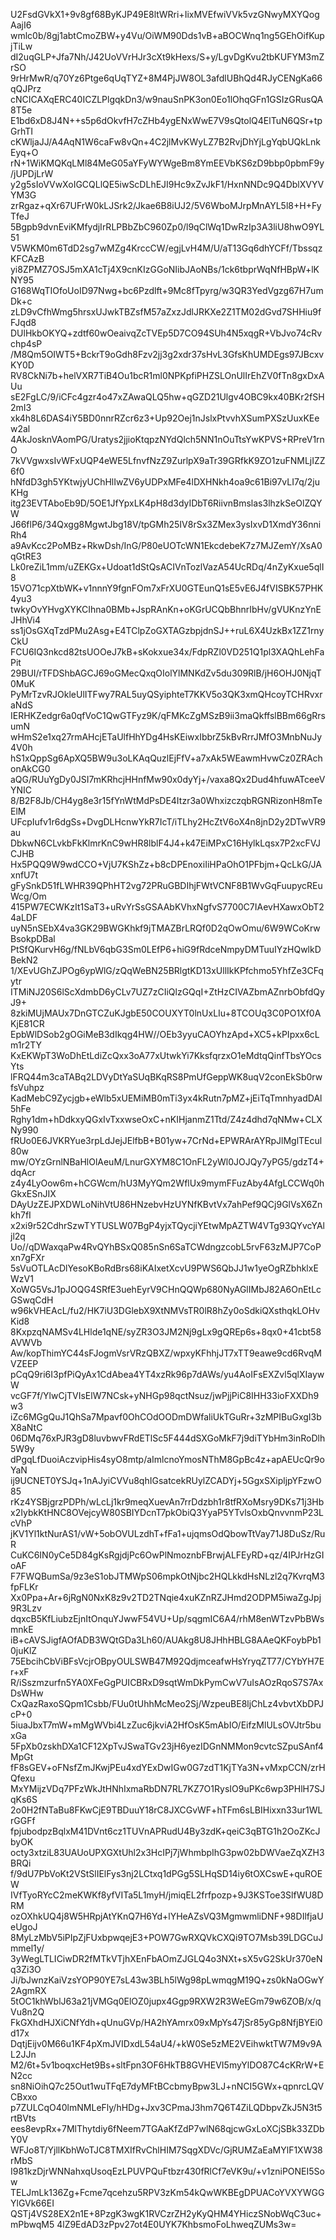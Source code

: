 U2FsdGVkX1+9v8gf68ByKJP49E8ltWRri+IixMVEfwiVVk5vzGNwyMXYQogAajI6
wmlc0b/8gj1abtCmoZBW+y4Vu/OiWM90Dds1vB+aBOCWnq1ng5GEhOifKupjTiLw
dI2uqGLP+Jfa7Nh/J42UoVVrHJr3cXt9kHexs/S+y/LgvDgKvu2tbKUFYM3mZrSO
9rHrMwR/q70Yz6Ptge6qUqTYZ+8M4PjJW8OL3afdlUBhQd4RJyCENgKa66qQJPrz
cNCICAXqERC40ICZLPlgqkDn3/w9nauSnPK3on0Eo1lOhqGFn1GSIzGRusQA8T5e
E1bd6xD8J4N++s5p6dOkvfH7cZHb4ygENxWwE7V9sQtolQ4ElTuN6QSr+tpGrhTI
cKWljaJJ/A4AqN1W6caFw8vQn+4C2jlMvKWyLZ7B2RvjDhYjLgYqbUQkLnkEyq+O
rN+1WiKMQKqLMl84MeG05aYFyWYWgeBm8YmEEVbKS6zD9bbp0pbmF9y/jUPDjLrW
y2g5sIoVVwXoIGCQLlQE5iwScDLhEJI9Hc9xZvJkF1/HxnNNDc9Q4DblXVYVYM3G
zrRgaz+qXr67UFrW0kLJSrk2/Jkae6B8iUJ2/5V6WboMJrpMnAYL5l8+H+FyTfeJ
5Bgpb9dvnEviKMfydjIrRLPBbZbC960Zp0/l9qClWq1DwRzIp3A3liU8hwO9YL51
V5WKM0m6TdD2sg7wMZg4KrccCW/egjLvH4M/U/aT13Gq6dhYCFf/TbssqzKFCAzB
yi8ZPMZ7OSJ5mXA1cTj4X9cnKIzGGoNIibJAoNBs/1ck6tbprWqNfHBpW+lKNY95
G168WqTIOfoUoID97Nwg+bc6Pzdlft+9Mc8fTpyrg/w3QR3YedVgzg67H7umDk+c
zLD9vCfhWmg5hrsxUJwkTBZsfM57aZxzJdlJRKXe2Z1TM02dGvd7SHHiu9fFJqd8
DUlHkbOKYQ+zdtf60wOeaivqZcTVEp5D7CO94SUh4N5xqgR+VbJvo74cRvchp4sP
/M8Qm5OIWT5+BckrT9oGdh8Fzv2jj3g2xdr37sHvL3GfsKhUMDEgs97JBcxvKY0D
RV8CkNi7b+helVXR7TiB4Ou1bcR1ml0NPKpfiPHZSLOnUlIrEhZV0fTn8gxDxAUu
sE2FgLC/9/iCFc4gzr4o47xZAwaQLQ5hw+qGZD21Ulgv4OBC9kx40BKr2fSH2mI3
xk4h8L6DAS4iY5BD0nnrRZcr6z3+Up92Oej1nJslxPtvvhXSumPXSzUuxKEew2al
4AkJosknVAomPG/Uratys2jjioKtqpzNYdQlch5NN1nOuTtsYwKPVS+RPreV1rnO
7kVVgwxsIvWFxUQP4eWE5LfnvfNzZ9ZurlpX9aTr39GRfkK9ZO1zuFNMLjIZZ6f0
hNfdD3gh5YKtwjyUChHlIwZV6yUDPxMFe4lDXHNkh4oa9c61Bi97vLI7q/2juKHg
itg23EVTAboEb9D/5OE1JfYpxLK4pH8d3dyIDbT6RiivnBmslas3lhzkSeOlZQYW
J66flP6/34Qxgg8MgwtJbg18V/tpGMh25IV8rSx3ZMex3ysIxvD1XmdY36nniRh4
a9AvKcc2PoMBz+RkwDsh/InG/P80eUOTcWN1EkcdebeK7z7MJZemY/XsA0qGtRE3
Lk0reZiL1mm/uZEKGx+Udoat1dStQsACIVnTozlVazA54UcRDq/4nZyKxue5qlI8
15VO71cpXtbWK+v1nnnY9fgnFOm7xFrXU0GTEunQ1sE5vE6J4fVISBK57PHK4yu3
twkyOvYHvgXYKCIhna0BMb+JspRAnKn+oKGrUCQbBhnrIbHv/gVUKnzYnEJHhVi4
ss1jOsGXqTzdPMu2Asg+E4TClpZoGXTAGzbpjdnSJ++ruL6X4UzkBx1ZZ1rnyCkU
FCU6IQ3nkcd82tsUOOeJ7kB+sKokxue34x/FdpRZl0VD251Q1pl3XAQhLehFaPit
29BUI/rTFDShbAGCJ69oGMecQxqOIolYlMNKdZv5du309RlB/jH6OHJ0NjqT0MuK
PyMrTzvRJOkleUlITFwy7RAL5uyQSyiphteT7KKV5o3QK3xmQHcoyTCHRvxraNdS
IERHKZedgr6a0qfVoC1QwGTFyz9K/qFMKcZgMSzB9ii3maQkffslBBm66gRrsumN
wHmS2e1xq27rmAHcjETaUlfHhYDg4HsKEiwxIbbrZ5kBvRrrJMfO3MnbNuJy4V0h
hS1xQppSg6ApXQ5BW9u3oLKAqQuzlEjFfV+a7xAk5WEawmHvwCz0ZRAchonAkCG0
aQG/RUuYgDy0JSI7mKRhcjHHnfMw90x0dyYj+/vaxa8Qx2Dud4hfuwATceeVYNIC
8/B2F8Jb/CH4yg8e3r15fYnWtMdPsDE4Itzr3a0WhxizczqbRGNRizonH8mTeElM
UFcpIufv1r6dgSs+DvgDLHcnwYkR7IcT/iTLhy2HcZtV6oX4n8jnD2y2DTwVR9au
DbkwN6CLvkbFkKlmrKnC9wHR8lblF4J4+k47EiMPxC16HylkLqsx7P2xcFVJCJHB
Hx5PQQ9W9wdCCO+VjU7KShZz+b8cDPEnoxiIiHPaOhO1PFbjm+QcLkG/JAxnfU7t
gFySnkD51fLWHR39QPhHT2vg72PRuGBDIhjFWtVCNF8B1WvGqFuupycREuWcg/Om
415PW7ECWKzIt1SaT3+uRvYrSsGSAAbKVhxNgfvS7700C7IAevHXawxObT24aLDF
uyN5nSEbX4va3GK29BWGKhkf9jTMAZBrLRQf0D2qOwOmu/6W9WCoKrwBsokpDBal
PtSfQKurvH6g/fNLbV6qbG3Sm0LEfP6+hiG9fRdceNmpyDMTuuIYzHQwlkDBekN2
1/XEvUGhZJPOg6ypWlG/zQqWeBN25BRlgtKD13xUllIkKPfchmo5YhfZe3CFqytr
ITMiNJ20S6lScXdmbD6yCLv7UZ7zCIiQlzGQqI+ZtHzCIVAZbmAZnrbObfdQyJ9+
8zkiMUjMAUx7DnGTCZuKJgbE50COUXYT0lnUxLIu+8TCOUq3C0PO1Xf0AKjE81CR
EpbWlDSob2gOGiMeB3dIkqg4HW//OEb3yyuCAOYhzApd+XC5+kPIpxx6cLm1r2TY
KxEKWpT3WoDhEtLdiZcQxx3oA77xUtwkYi7KksfqrzxO1eMdtqQinfTbsYOcsYts
lFRQ44m3caTABq2LDVyDtYaSUqBKqRS8PmUfGeppWK8uqV2conEkSb0rwfsVuhpz
KadMebC9Zycjgb+eWlb5xUEMiMB0mTi3yx4kRutn7pMZ+jEiTqTmnhyadDAl5hFe
Rghy1dm+hDdkxyQGxIvTxxwseOxC+nKIHjanmZ1Ttd/Z4z4dhd7qNMw+CLXNy990
fRUo0E6JVKRYue3rpLdJejJElfbB+B01yw+7CrNd+EPWRArAYRpJlMglTEcul80w
mw/OYzGrnlNBaHlOlAeuM/LnurGXYM8C1OnFL2yWl0JOJQy7yPG5/gdzT4+dqAcr
z4y4LyOow6m+hCGWcm/hU3MyYQm2WflUx9mymFFuzAby4AfgLCCWq0hGkxESnJIX
DAyUzZEJPXDWLoNihVtU86HNzebvHzUYNfKBvtVx7ahPef9QCj9GlVsX6Znkh7fI
x2xi9r52CdhrSzwTYTUSLW07BgP4yjxTQycjiYEtwMpAZTW4VTg93QYvcYAljl2q
Uo//qDWaxqaPw4RvQYhBSxQ085nSn6SaTCWdngzcobL5rvF63zMJP7CoPxn7gFXr
5sVuOTLAcDlYesoKBoRdBrs68iKAIxetXcvU9PWS6QbJJ1w1yeOgRZbhklxEWzV1
XoWG5VsJ1pJOQG4SRfE3uehEyrV9CHnQQWp680NyAGlIMbJ82A6OnEtLcGSwqCdH
w96kVHEAcL/fu2/HK7iU3DGlebX9XtNMVsTR0lR8hZy0oSdkiQXsthqkLOHvKid8
8KxpzqNAMSv4LHlde1qNE/syZR3O3JM2Nj9gLx9gQREp6s+8qx0+41cbt58AVWVb
Aw/kopThimYC44sFJogmVsrVRzQBXZ/wpxyKFhhjJT7xTT9eawe9cd6RvqMVZEEP
pCqQ9ri6I3pfPiQyAx1CdAbea4YT4xzRk96p7dAWs/yu4AoIFsEXZvl5qlXIaywW
vcGF7f/YlwCjTVIsElW7NCsk+yNHGp98qctNsuz/jwPjjPiC8IHH33ioFXXDh9w3
iZc6MGgQuJ1QhSa7Mpavf0OhCOdOODmDWfaliUkTGuRr+3zMPIBuGxgI3bX8aNtC
06DMq76xPJR3gD8luvbwvFRdETlSc5F444dSXGoMkF7j9diTYbHm3inRoDlh5W9y
dPgqLfDuoiAczvipHis4syO8mtp/aImlcnoYmosNThM8GpBc4z+apAEUcQr9oYaN
ij9UCNET0YSJq+1nAJyiCVVu8qhIGsatcekRUylZCADYj+5GgxSXipljpYFzwO85
rKz4YSBjgrzPDPh/wLcLj1kr9meqXuevAn7rrDdzbh1r8tfRXoMsry9DKs71j3Hb
x2IybkKtHNC8OVejcyW80SBIYDcnT7pkObiQ3YyaP5YTvlsOxbQnvvnmP23LcVhP
jKV1Yl1ktNurAS1/vW+5obOVULzdhT+fFa1+ujqmsOdQbowTtVay71J8DuSz/RuR
CuKC6IN0yCe5D84gKsRgjdjPc6OwPlNmoznbFBrwjALFEyRD+qz/4IPJrHzGIoAF
F7FWQBumSa/9z3eS1obJTMWpS06mpkOtNjbc2HQLkkdHsNLzl2q7KvrqM3fpFLKr
Xx0Ppa+Ar+6jRgN0NxK8z9v2TD2TNqie4xuKZnRZJHmd2ODPM5iwaZgJpj9R3Lzv
dqxcB5KfLiubzEjnItOnquYJwwF54VU+Up/sqgmIC6A4/rhM8enWTzvPbBWsmnkE
iB+cAVSJigfAOfADB3WQtGDa3Lh60/AUAkg8U8JHhHBLG8AAeQKFoybPb10juKlZ
75EbcihCbViBFsVcjrOBpyOULSWB47M92QdjmceafwHsYryqZT77/CYbYH7Er+xF
R/iSszmzurfn5YA0XFeGgPUICBRxD9sqtWmDkPymCwV7uIsAOzRqoS7S7AxDsWHw
CxQazRaxoSQpm1Csbb/FUu0tUhhMcMeo2Sj/WzpeuBE8ljChLz4vbvtXbDPJcP+0
5iuaJbxT7mW+mMgWVbi4LzZuc6jkviA2HfOsK5mAbIO/EifzMlULsOVJtr5buxGa
5FpXb0zskhDXa1CF12XpTvJSwaTGv23jH6yezIDGnNMMon9cvtcSZpuSAnf4MpGt
fF8sGEV+oFNsfZmJKwjPEu4xdYExDwIGw0G7zdT1KjTYa3N+vMxpCCN/zrHQfexu
MxYMijzVDq7PFzWkJtHNhIxmaRbDN7RL7KZ7O1RysIO9uPKc6wp3PHlH7SJqKs6S
2o0H2fNTaBu8FKwCjE9TBDuuY18rC8JXCGvWF+hTFm6sLBIHixxn33ur1WLrGGFf
fpjubodpzBqlxM41DVnt6cz1TUVnAPRudU4By3zdK+qeiC3qBTG1h2OoZKcJbyOK
octy3xtziL83UAUoUPXGXtUhl2x3HcIPj7jWhmbpIhG3pw02bDWVaeZqXZH3BRQi
f/9dU7PbVoKt2VStSlIElFys3nj2LCtxq1dPGg5SLHqSD14iy6tOXCswE+quROEW
IVfTyoRYcC2meKWKf8yfVITa5L1myH/jmiqEL2frfpozp+9J3KSToe3SlfWU8DRM
ozOXhkUQ4j8W5HRpjAtYKnQ7H6Yd+lYHeAZsVQ3MgmwmliDNF+98DIlfjaUeUgoJ
8MyLzMbV5iPIpZjFUxbpwqejE3+POW7GwRXQVkCXQi9TO7Msb39LDGCuJmmel1y/
3yWegLTLICiwDR2fMTkVTjhXEnFbAOmZJGLQ4o3NXt+sX5vG2SkUr370eNq3Zi3O
Ji/bJwnzKaiVzsYOP90YE7sL43w3BLh5lWg98pLwmqgM19Q+zs0kNaOGwY2AgmRX
5tOC1khWblJ63a21jVMGq0ElOZ0jupx4Ggp9RXW2R3WeEGm79w6ZOB/x/qVu8n2Q
FkGXhdHJXiCNfYdh+qUnuGVp/HA2hYAmrx09xMpYs47jSr85yGp8NfjBYEi0d17x
DqtjEijv0M66u1KF4pXmJVIDxdL54aU4/+kW0Se5zME2VEihwktTW7M9v9AL2JJn
M2/6t+5v1boqxcHet9Bs+sltFpn3OF6HkTB8GVHEVI5myYlDO87C4cKRrW+EN2cc
sn8NiOihQ7c25Out1wuTFqE7dyMFtBCcbmyBpw3LJ+nNCI5GWx+qpnrcLQVCBxxo
p7ZULCqO40lmNMLeFly/hHDg+Jxv3CPmaJ3hm7Q6T4ZiLQDbpvZkJ5N3t5rtBVts
ees8evpRx+7MlThytdiy6fNeem7TGAaKfZdP7wlN68qjcwGxLoXCjSBk33ZDbY0V
WFJo8T/YjllKbhWoTJC8TMXIfRvChlHIM7SqgXDVc/GjRUMZaEaMYlF1XW38rMbS
I981kzDjrWNNahxqUsoqEzLPUVPQuFtbzr430fRlCf7eVK9u/+v1zniPONEI5Sow
TELJmLk136Zg+Fcme7qcehzu5RPV3zKm54kQwWKBEgDPUACoYVXYWGGYlGVk66EI
QSTj4VS28EX2n1E+8PzgK3wgK1RVCzrZH2yKyQHM4YHiczSNobWqC3uc+mPbwqM5
4lZ9EdAD3zPpv27ot4E0UYK7KhbsmoFoLhweqZUMs3w=
